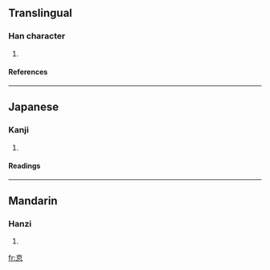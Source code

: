 ==Translingual==
===Han character===
{{Han char|rn=61|rad=心|as=05|sn=9|four=|canj=十口心 (JRP)}}
# {{defn|Han|sort=心05}}
====References====
{{Han ref|kx=0380.210|dkj=10453|dj=0708.210|hdz=42279.070|uh=6018|ud=24600}}
----
==Japanese==
===Kanji===
{{ja-kanji|grade=|rs=心05}}
# {{defn|Japanese}} 
====Readings====
{{ja-readings|on=[[こ]] (ko), [[く]] (ku)|kun=[[かため]] (katame), [[かたく]] (kataku)}}
----
==Mandarin==
===Hanzi===
{{cmn-hanzi|pin=[[gù]] (gu4)|wg=ku<sup>4</sup>}}
# {{defn|Mandarin}}

[[fr:怘]]